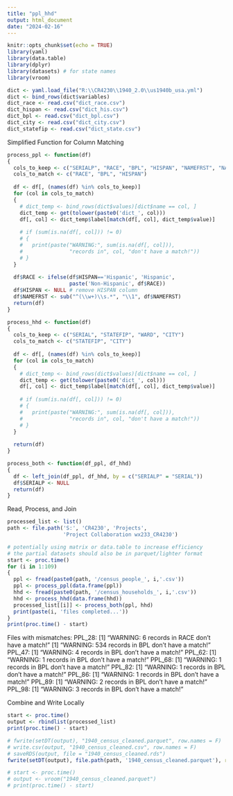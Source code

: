 ---
title: "ppl_hhd"
output: html_document
date: "2024-02-16"
---

```{r setup, include=FALSE}
knitr::opts_chunk$set(echo = TRUE)
library(yaml)
library(data.table)
library(dplyr)
library(datasets) # for state names
library(vroom)
```


```{r}
dict <- yaml.load_file("R:\\CR4230\\1940_2.0\\us1940b_usa.yml")
dict <- bind_rows(dict$variables)
dict_race <- read.csv("dict_race.csv")
dict_hispan <- read.csv("dict_his.csv")
dict_bpl <- read.csv("dict_bpl.csv")
dict_city <- read.csv("dict_city.csv")
dict_statefip <- read.csv("dict_state.csv")
```

Simplified Function for Column Matching
```{r}
process_ppl <- function(df)
{
  cols_to_keep <- c("SERIALP", "RACE", "BPL", "HISPAN", "NAMEFRST", "NAMELAST")
  cols_to_match <- c("RACE", "BPL", "HISPAN")
  
  df <- df[, (names(df) %in% cols_to_keep)]
  for (col in cols_to_match)
  {
    # dict_temp <- bind_rows(dict$values)[dict$name == col, ]
    dict_temp <- get(tolower(paste0('dict_', col)))
    df[, col] <- dict_temp$label[match(df[, col], dict_temp$value)]
    
    # if (sum(is.na(df[, col])) != 0)
    # {
    #   print(paste("WARNING:", sum(is.na(df[, col])), 
    #               "records in", col, "don't have a match!"))
    # }
  }
  
  df$RACE <- ifelse(df$HISPAN=='Hispanic', 'Hispanic', 
                    paste('Non-Hispanic', df$RACE))
  df$HISPAN <- NULL # remove HISPAN column
  df$NAMEFRST <- sub("^(\\w+)\\s.*", "\\1", df$NAMEFRST)
  return(df)
}
```


```{r}
process_hhd <- function(df)
{
  cols_to_keep <- c("SERIAL", "STATEFIP", "WARD", "CITY")
  cols_to_match <- c("STATEFIP", "CITY")
  
  df <- df[, (names(df) %in% cols_to_keep)]
  for (col in cols_to_match)
  {
    # dict_temp <- bind_rows(dict$values)[dict$name == col, ]
    dict_temp <- get(tolower(paste0('dict_', col)))
    df[, col] <- dict_temp$label[match(df[, col], dict_temp$value)]
    
    # if (sum(is.na(df[, col])) != 0)
    # {
    #   print(paste("WARNING:", sum(is.na(df[, col])), 
    #               "records in", col, "don't have a match!"))
    # }
  }
  
  return(df)
}
```


```{r}
process_both <- function(df_ppl, df_hhd)
{
  df <- left_join(df_ppl, df_hhd, by = c("SERIALP" = "SERIAL"))
  df$SERIALP <- NULL
  return(df)
}
```


Read, Process, and Join
```{r, message=F, warning=F}
processed_list <- list()
path <- file.path('S:', 'CR4230', 'Projects', 
                  'Project Collaboration wx233_CR4230')

# potentially using matrix or data.table to increase efficiency
# the partial datasets should also be in parquet/lighter format
start <- proc.time()
for (i in 1:109)
{
  ppl <- fread(paste0(path, '/census_people_', i,'.csv'))
  ppl <- process_ppl(data.frame(ppl))
  hhd <- fread(paste0(path, '/census_households_', i,'.csv'))
  hhd <- process_hhd(data.frame(hhd))
  processed_list[[i]] <- process_both(ppl, hhd) 
  print(paste(i, 'files completed...'))
}
print(proc.time() - start)
```
Files with mismatches:
PPL_28: [1] "WARNING: 6 records in RACE don't have a match!"
        [1] "WARNING: 534 records in BPL don't have a match!"
PPL_47: [1] "WARNING: 4 records in BPL don't have a match!"
PPL_62: [1] "WARNING: 1 records in BPL don't have a match!"
PPL_68: [1] "WARNING: 1 records in BPL don't have a match!"
PPL_82: [1] "WARNING: 1 records in BPL don't have a match!"
PPL_86: [1] "WARNING: 1 records in BPL don't have a match!"
PPL_89: [1] "WARNING: 2 records in BPL don't have a match!"
PPL_98: [1] "WARNING: 3 records in BPL don't have a match!"


Combine and Write Locally
```{r}
start <- proc.time()
output <- rbindlist(processed_list)
print(proc.time() - start)
```
```{r}
# fwrite(setDT(output), "1940_census_cleaned.parquet", row.names = F)
# write.csv(output, "1940_census_cleaned.csv", row.names = F)
# saveRDS(output, file = "1940_census_cleaned.rds")
fwrite(setDT(output), file.path(path, '1940_census_cleaned.parquet'), row.names = F)
```
```{r, message=F}
# start <- proc.time()
# output <- vroom("1940_census_cleaned.parquet")
# print(proc.time() - start)
```